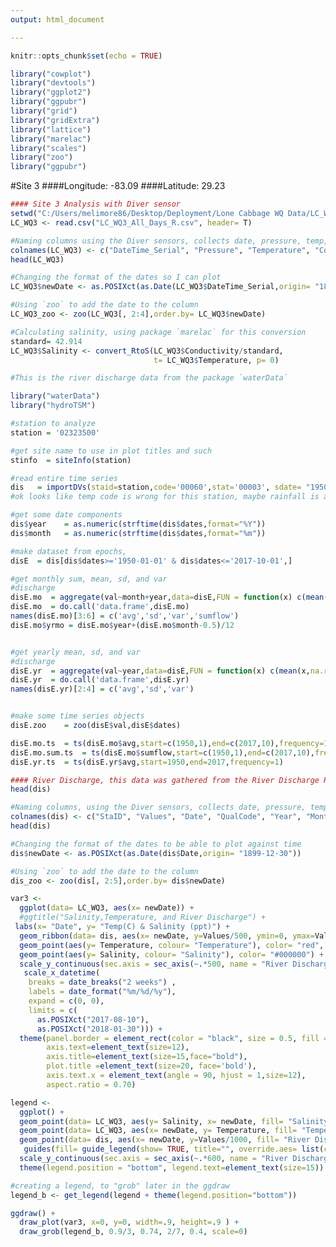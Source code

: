 ```yaml
---
output: html_document

---
```


```r
knitr::opts_chunk$set(echo = TRUE)

library("cowplot")
library("devtools")
library("ggplot2")
library("ggpubr")
library("grid")
library("gridExtra")
library("lattice")
library("marelac")
library("scales")
library("zoo")
library("ggpubr")
```

#Site 3
####Longitude:  -83.09
####Latitude:    29.23

```r
#### Site 3 Analysis with Diver sensor
setwd("C:/Users/melimore86/Desktop/Deployment/Lone Cabbage WQ Data/LC_WQ3/CSV")
LC_WQ3 <- read.csv("LC_WQ3_All_Days_R.csv", header= T)

#Naming columns using the Diver sensors, collects date, pressure, temp, conductivity
colnames(LC_WQ3) <- c("DateTime_Serial", "Pressure", "Temperature", "Conductivity")
head(LC_WQ3)

#Changing the format of the dates so I can plot
LC_WQ3$newDate <- as.POSIXct(as.Date(LC_WQ3$DateTime_Serial,origin= "1899-12-30"))

#Using `zoo` to add the date to the column
LC_WQ3_zoo <- zoo(LC_WQ3[, 2:4],order.by= LC_WQ3$newDate)

#Calculating salinity, using package `marelac` for this conversion
standard= 42.914
LC_WQ3$Salinity <- convert_RtoS(LC_WQ3$Conductivity/standard, 
                                t= LC_WQ3$Temperature, p= 0)


```
```r
#This is the river discharge data from the package `waterData`

library("waterData")
library("hydroTSM")

#station to analyze
station = '02323500'   

#get site name to use in plot titles and such
stinfo  = siteInfo(station)

#read entire time series
dis   = importDVs(staid=station,code='00060',stat='00003', sdate= "1950-01-01") 
#ok looks like temp code is wrong for this station, maybe rainfall is available?

#get some date components
dis$year    = as.numeric(strftime(dis$dates,format="%Y"))
dis$month   = as.numeric(strftime(dis$dates,format="%m")) 

#make dataset from epochs, 
disE  = dis[dis$dates>='1950-01-01' & dis$dates<='2017-10-01',]  

#get monthly sum, mean, sd, and var
#discharge
disE.mo  = aggregate(val~month+year,data=disE,FUN = function(x) c(mean(x,na.rm=T),sd(x,na.rm=T),var(x,na.rm=T),sum(x)))
disE.mo  = do.call('data.frame',disE.mo)
names(disE.mo)[3:6] = c('avg','sd','var','sumflow') 
disE.mo$yrmo = disE.mo$year+(disE.mo$month-0.5)/12       


#get yearly mean, sd, and var
#discharge
disE.yr  = aggregate(val~year,data=disE,FUN = function(x) c(mean(x,na.rm=T),sd(x,na.rm=T),var(x,na.rm=T)))
disE.yr  = do.call('data.frame',disE.yr)
names(disE.yr)[2:4] = c('avg','sd','var')                      


#make some time series objects
disE.zoo    = zoo(disE$val,disE$dates)  

disE.mo.ts  = ts(disE.mo$avg,start=c(1950,1),end=c(2017,10),frequency=12)
disE.mo.sum.ts  = ts(disE.mo$sumflow,start=c(1950,1),end=c(2017,10),frequency=12)
disE.yr.ts  = ts(disE.yr$avg,start=1950,end=2017,frequency=1)

```

```r
#### River Discharge, this data was gathered from the River Discharge R file, and retrieved that way, the information is in the Rhistory for this analysis
head(dis)

#Naming columns, using the Diver sensors, collects date, pressure, temp, conductivity
colnames(dis) <- c("StaID", "Values", "Date", "QualCode", "Year", "Month")
head(dis)

#Changing the format of the dates to be able to plot against time
dis$newDate <- as.POSIXct(as.Date(dis$Date,origin= "1899-12-30"))

#Using `zoo` to add the date to the column
dis_zoo <- zoo(dis[, 2:5],order.by= dis$newDate)
```

```r
var3 <-
  ggplot(data= LC_WQ3, aes(x= newDate)) +
  #ggtitle("Salinity,Temperature, and River Discharge") +
 labs(x= "Date", y= "Temp(C) & Salinity (ppt)") +
  geom_ribbon(data= dis, aes(x= newDate, y=Values/500, ymin=0, ymax=Values/500, fill= "blue"), fill= "cornflowerblue", alpha=0.5) +
  geom_point(aes(y= Temperature, colour= "Temperature"), color= "red", size= .9) +
  geom_point(aes(y= Salinity, colour= "Salinity"), color= "#000000") +
  scale_y_continuous(sec.axis = sec_axis(~.*500, name = "River Discharge"), limits=c(0,40)) +
   scale_x_datetime(
    breaks = date_breaks("2 weeks") ,
    labels = date_format("%m/%d/%y"),
    expand = c(0, 0),
    limits = c(
      as.POSIXct("2017-08-10"),
      as.POSIXct("2018-01-30"))) +
  theme(panel.border = element_rect(color = "black", size = 0.5, fill = NA, linetype="solid"),
        axis.text=element_text(size=12),
        axis.title=element_text(size=15,face="bold"),
        plot.title =element_text(size=20, face='bold'),
        axis.text.x = element_text(angle = 90, hjust = 1,size=12),
        aspect.ratio = 0.70)

```

```r
legend <- 
  ggplot() +
  geom_point(data= LC_WQ3, aes(y= Salinity, x= newDate, fill= "Salinity"), color= "#999999") +
  geom_point(data= LC_WQ3, aes(x= newDate, y= Temperature, fill= "Temperature"), color= "#000000") +
  geom_point(data= dis, aes(x= newDate, y=Values/1000, fill= "River Discharge"), color="cornflowerblue", size=1, show.legend = TRUE, pch=15, alpha=0.4) +
   guides(fill= guide_legend(show= TRUE, title="", override.aes= list(colour= c("cornflowerblue", "#000000", "red"), size=10))) +
  scale_y_continuous(sec.axis = sec_axis(~.*600, name = "River Discharge"), limits=c(0,40)) +
  theme(legend.position = "bottom", legend.text=element_text(size=15))

#creating a legend, to "grob" later in the ggdraw
legend_b <- get_legend(legend + theme(legend.position="bottom"))

```

```r
ggdraw() +
  draw_plot(var3, x=0, y=0, width=.9, height=.9 ) +
  draw_grob(legend_b, 0.9/3, 0.74, 2/7, 0.4, scale=0) 

```